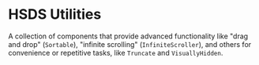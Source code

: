
<Meta title="🛠 Utilities/1. Intro" />

# HSDS Utilities

A collection of components that provide advanced functionality like "drag and drop" (`Sortable`), "infinite scrolling" (`InfiniteScroller`), and others for convenience or repetitive tasks, like `Truncate` and `VisuallyHidden`.
